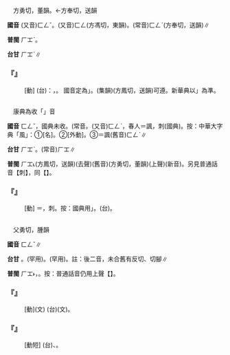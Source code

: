 
=={{ruby|諷|ㄈㄥˇ}}==

　方勇切，董韻。←方奉切，送韻

'''國音''' (又音)<rt>ㄈㄥˇ</rt>。(又音)<rt>ㄈㄥ</rt>(方馮切，東韻)。(常音)<rt>ㄈㄥˋ</rt>(方奉切，送韻)∥

'''普閩''' <rt>ㄏㆲˋ</rt>。

'''台甘''' <rt>ㄏㆲˋ</rt>∥

    

==='''『{{ruby|諷|ㄈㄥˇ}}』'''===
: [動] (台){{ruby|按|ㄢ˪}}：{{ruby|此|ㄐㄧˋ}}{{ruby|/|ㄘㄨˋ}}{{ruby|音|ㄧㆬ}}{{ruby|未|ㆠㄨㆤ˫}}{{ruby|/|ㆠㆤ˫}}{{ruby|得|ㄉㄧㆵ}}{{ruby|相|ㄒㄧㆲ}}{{ruby|應|ㄧㄥ˪}}{{ruby|之|ㄐㄧ}}{{ruby|反|ㄏㄨㄢˋ}}{{ruby|切|ㄘㆤ˪}}{{ruby|字|ㄌㄧ˫}}{{ruby|/|ㆢㄧ˫}}，{{ruby|但|ㄉㄢ˫}}{{ruby|與|ㄨˋ}}{{ruby|台|ㄉㄞˊ}}{{ruby|音|ㄧㆬ}}{{ruby|對|ㄉㄨㄧ˪}}{{ruby|應|ㄧㄥ˪}}。 國音定為{{ruby|「|ㄈㄥˋ}}」。(集韻)(方鳳切，送韻)可遵。新華典以{{ruby|「|ㄈㄥˇ}}」為準。
    

=={{ruby|風|ㄈㄥˇ}}==

　康典為收「{{ruby|風|ㄈㄥˇ}}」音

'''國音''' <rt>ㄈㄥˇ</rt>，國典未收。(常音{{ruby|）|ㄈㄥ}}。(又音)<rt>ㄈㄥˋ</rt>，春{{ruby|風|ㄈㄥ}}{{ruby|風|ㄈㄥˋ}}人＝諷，{{ruby|風|ㄈㄥˋ}}刺(國典)。按：中華大字典「風」：①{{ruby|風|ㄈㄥ}}[名]。②{{ruby|風|ㄈㄥˋ}}[外動]。③{{ruby|風|ㄈㄥˇ}}＝諷(舊音)<rt>ㄈㄥˋ</rt>∥

'''台甘''' <rt>ㄏㆲˋ</rt>。(常音)<rt>ㄏㆲ</rt>∥

'''普閩''' <rt>ㄏㆲ˪</rt>(方鳳切，送韻)(去聲)(舊音){{ruby|。|ㄏㆲˋ}}(方勇切，董韻)(上聲)(新音)。另見普通話音【{{ruby|風|ㄈㄥˇ}}刺】，同【{{ruby|諷|ㄈㄥˇ}}】。

    

==='''『{{ruby|風|ㄈㄥˇ}}』'''===
: [動] ＝{{ruby|諷|ㄈㄥˇ}}，{{ruby|風|ㄈㄥˇ}}刺。按：國典用{{ruby|「|ㄈㄥˋ}}」。(台){{ruby|風|ㄏㆲ}}{{ruby|刺|ㄑㄧ˪}}。
:
    

=={{ruby|唪|ㄈㄥˇ}}==

　父勇切，腫韻

'''國音''' <rt>ㄈㄥˇ</rt>∥

'''台甘''' {{ruby|(文)|ㄏㆲˋ}}。{{ruby|(文)|ㄅㄤ˫}}(罕用)。{{ruby|(語)|ㄅㆲ˪}}(罕用)。註：後二音，未合舊有反切、切腳∥

'''普閩''' <rt>ㄏㆲ˫</rt>，{{ruby|唪|ㄏㆲ˫}}{{ruby|經|ㄍㄧㄥ}}。按：普通話音仍用上聲【{{ruby|唪|ㄈㄥˇ}}】。

    

==='''『{{ruby|唪|ㄈㄥˇ}}』'''===
: [動](文) (台)(文){{ruby|大|ㄉㄨㄚ˫}}{{ruby|笑|ㄑㄧㄜ˪}}。
    

==='''『{{ruby|唪|ㄈㄥˇ}}{{ruby|經|ㄐㄧㄥ}}』'''===
: [動短] (台){{ruby|和|ㄏㄨㆤˊ}}{{ruby|/|ㄏㆤˊ}}{{ruby|尚|ㄒㄧㆧ˫}}{{ruby|/|ㄒㄧㆫ˫}}、{{ruby|道|ㄉㄜ˫}}{{ruby|士|ㄙㄨ˫}}{{ruby|誦|ㄒㄧㆲ˫}}{{ruby|經|ㄍㄧㄥ}}。
    
